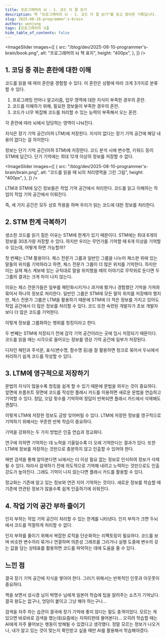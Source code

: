 ```yaml
---
title: 프로그래머의 뇌 - 1. 코드 더 잘 읽기
description: 책 "프로그래머의 뇌 - 1. 코드 더 잘 읽기"를 읽고 정리한 기록입니다.
slug: 2025-08-16-programmer's-brain
authors: wonjung
tags: [프로그래머의 뇌]
hide_table_of_contents: false
---
```



<ImageSlider
  images={[
    {
      src: "/blog/dev/2025-08-10-programmer's-brain/book.png",
      alt: "프로그래머의 뇌 책 표지",
      height: "400px",
    },
  ]}
/>

## 1. 코딩 중 겪는 혼란에 대한 이해

코드를 읽을 때 여러 혼란을 경험할 수 있다.
이 혼란은 상황에 따라 크게 3가지로 분류할 수 있다.

1. 프로그래밍 언어나 알고리즘, 업무 영역에 대한 지식이 부족한 경우의 혼란.
2. 코드를 이해하기 위해, 필요한 정보들이 부족한 경우의 혼란.
3. 코드가 너무 복잡해 코드를 처리할 수 있는 능력이 부족해서 오는 혼란.

각 혼란에 따라 뇌에서 담당하는 영역이 나눠진다.

지식은 장기 기억 공간(이하 LTM)에 저장한다.
지식이 없다는 장기 기억 공간에 해당 내용이 없다는 걸 의미한다.

정보는 단기 기억 공간(이하 STM)에 저장한다.
코드 분석 시에 변수명, 키워드 등이 STM에 담긴다.
단기 기억에는 최대 12개 이상의 정보를 저장할 수 없다.

<ImageSlider
  images={[
    {
      src: "/blog/dev/2025-08-10-programmer's-brain/brain.png",
      alt: "코드를 읽을 때 뇌의 처리영역을 그린 그림",
      height: "400px",
    },
  ]}
/>

LTM과 STM에 담긴 정보들은 작업 기억 공간에서 처리한다.
코드를 읽고 이해하는 작업이 작업 기억 공간에서 이뤄진다.

즉, 세 가지 공간은 모두 상호 작용을 하며 우리가 읽는 코드에 대한 정보를 처리한다.

## 2. STM 한계 극복하기

생소한 코드를 읽기 힘든 이유는 STM에 한계가 있기 때문이다.
STM에는 최대 6개의 정보를 30초가량 저장할 수 있다.
하지만 우리는 무언가를 기억할 때 6개 이상을 기억할 수 있는데, 어떻게 하면 가능할까?

첫 번째는 LTM 활용이다.
체스 전문가 그룹과 일반인 그룹을 나누어 체스판 위에 있는 말들의 위치를 기억하라고 하면, 체스 전문가 그룹이 더 많은 위치를 기억한다.
하지만 이는 실제 체스 계보에 있는 규칙대로 말을 위치했을 때의 이야기로 무작위로 둔다면 두 그룹의 결과는 크게 차이 나지 않는다.

이유는 체스 전문가들은 일부를 패턴화시키거나 과거에 봤거나 경험했던 기억을 가져와 묶어서 하나의 정보로 처리한다.
일반인 그룹은 STM에 모든 말의 위치를 저장해야 했지만, 체스 전문가 그룹은 LTM을 활용하기 때문에 STM에 더 적은 정보를 가지고 있어도 작업 공간에서 더 많은 정보를 처리할 수 있다.
코드 또한 숙련된 개발자가 초보 개발자보다 더 많은 코드를 기억한다.

이렇게 정보를 그룹화하는 행위를 청킹이라고 한다.

두 번째는 STM에 저장되기 전에 감각 기억 공간이라는 곳에 임시 저장되기 때문이다.
코드를 읽을 때는 시각으로 들어오는 정보를 영상 기억 공간에 일부가 저장된다.

디자인 패턴과 주석문, 표식(변수명, 함수명 등)을 잘 활용하면 청크로 묶어서 두뇌에서 처리하기 쉽게 코드를 작성할 수 있다.

## 3. LTM에 영구적으로 저장하기

문법의 지식이 많을수록 청킹을 쉽게 할 수 있기 때문에 문법을 외우는 것이 중요하다.
앞면에 프롬프트 뒷면에 코드를 작성한 플래시 카드를 이용하면 새로운 문법을 연습하고 기억할 수 있다.
정답, 오답 횟수를 기억하여 정답이 반복되면 플래시 카드에서 삭제해도 괜찮다.

이렇게 LTM에 저장한 정보도 금방 잊어버릴 수 있다.
LTM에 저장한 정보를 영구적으로 기억하기 위해서는 꾸준한 반복 학습이 중요하다.

기억을 강화하는 두 가지 방법은 인출 연습과 정교화다.

연구에 의하면 기억하는 데 노력을 기울일수록 더 오래 기억한다는 결과가 있다.
또한 LTM에 정보를 저장하는 것만으로 충분하지 않고 인출할 수 있어야 한다.

매번 검색을 통해 알아본다면 뇌에서는 더 이상 필요 없는 정보로 인식하여 정보가 삭제될 수 있다.
따라서 검색하기 전에 의도적으로 기억해 내려고 노력하는 것만으로도 인출 강도가 높아진다.
그래도 기억이 나지 않는다면 플래시 카드를 활용할 수 있다.

정교화는 기존에 알고 있는 정보와 연관 지어 기억하는 것이다.
새로운 정보를 학습할 때 기존에 연관된 정보가 많을수록 쉽게 인출하기에 쉬워진다.

## 4. 작업 기억 공간 부하 줄이기

인지 부하는 작업 기억 공간이 처리할 수 있는 한계를 나타낸다.
인지 부하가 크면 두뇌에서 코드를 적절하게 처리할 수 없다.

인지 부하를 줄이기 위해서 복잡한 로직을 단순화하는 리팩토링이 필요하다.
코드를 보며 비슷한 변수끼리 묶거나 연결하며 의존성 그래프를 그리거나 실행 도중에 변수의 갖는 값을 담는 상태표를 활용하면 코드를 파악하는 데에 도움을 줄 수 있다.

## 느낀 점

결국 장기 기억 공간에 지식을 쌓아야 한다.
그러기 위해서는 반복적인 인풋과 아웃풋이 중요하다.

<YouTube videoId="2BUeVdlf5og" />

책을 보면서 성시경 님이 박명수 님에게 일본어 학습에 팁을 알려주는 쇼츠가 기억났다.
결국 왕도는 없구나, 엉덩이 붙이고 그냥 해야 하는구나...

검색을 자주 하는 습관이 결국에 장기 기억에 좋지 않다는 말도 충격이었다.
모르는 게 있으면 바로바로 검색을 했는데(요즘에는 지피티한테 물어본다)...
오히려 학습할 때는 AI에게 자주 물어보는 행동이 방해될 수 있겠다고 생각했다.
정말 모르는 정보가 나오거나, 내가 알고 있는 것이 맞는지 확인받고 싶을 때만 AI를 활용해서 학습해야겠다.
